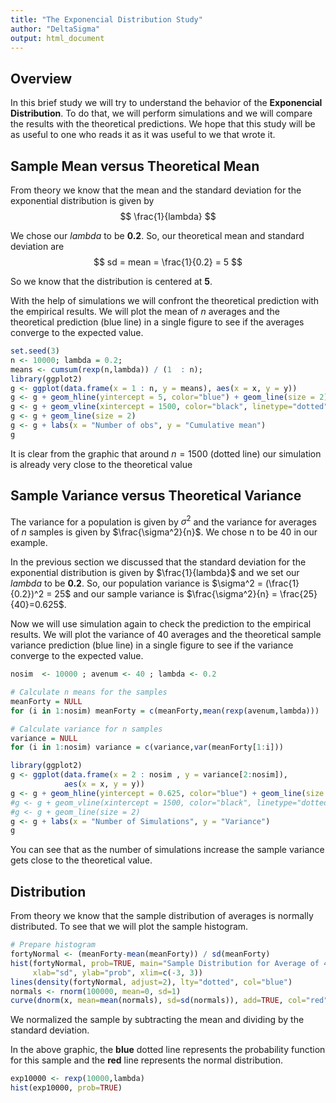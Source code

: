 ```yaml
---
title: "The Exponencial Distribution Study"
author: "DeltaSigma"
output: html_document
---
```

## Overview
In this brief study we will try to understand the behavior of the **Exponencial Distribution**. To do that, we will perform simulations and we will compare the results with the theoretical predictions. We hope that this study will be as useful to one who reads it as it was useful to we that wrote it.

## Sample Mean versus Theoretical Mean
From theory we know that the mean and the standard deviation for the exponential distribution is given by $$ \frac{1}{lambda} $$

We chose our *lambda* to be **0.2**. So, our theoretical mean and standard deviation are $$ sd = mean = \frac{1}{0.2} = 5 $$

So we know that the distribution is centered at **5**.

With the help of simulations we will confront the theoretical prediction with the empirical results. We will plot the mean of $n$ averages and the theoretical prediction (blue line) in a single figure to see if the averages converge to the expected value.

```r
set.seed(3)
n <- 10000; lambda = 0.2; 
means <- cumsum(rexp(n,lambda)) / (1  : n); 
library(ggplot2)
g <- ggplot(data.frame(x = 1 : n, y = means), aes(x = x, y = y)) 
g <- g + geom_hline(yintercept = 5, color="blue") + geom_line(size = 2) 
g <- g + geom_vline(xintercept = 1500, color="black", linetype="dotted") 
g <- g + geom_line(size = 2) 
g <- g + labs(x = "Number of obs", y = "Cumulative mean")
g
```
It is clear from the graphic that around $n = 1500$ (dotted line) our simulation is already very close to the theoretical value

## Sample Variance versus Theoretical Variance
The variance for a population is given by $\sigma^2$ and the variance for averages of $n$ samples is given by $\frac{\sigma^2}{n}$. We chose n to be 40 in our example.

In the previous section we discussed that the standard deviation for the exponential distribution is given by $\frac{1}{lambda}$ and we set our *lambda* to be **0.2**. So, our population variance is $\sigma^2 = (\frac{1}{0.2})^2 = 25$ and our sample variance is $\frac{\sigma^2}{n} = \frac{25}{40}=0.625$. 

Now we will use simulation again to check the prediction to the empirical results. We will plot the variance of 40 averages and the theoretical sample variance prediction (blue line) in a single figure to see if the variance converge to the expected value.

```r
nosim  <- 10000 ; avenum <- 40 ; lambda <- 0.2

# Calculate n means for the samples
meanForty = NULL
for (i in 1:nosim) meanForty = c(meanForty,mean(rexp(avenum,lambda)))

# Calculate variance for n samples
variance = NULL
for (i in 1:nosim) variance = c(variance,var(meanForty[1:i]))

library(ggplot2)
g <- ggplot(data.frame(x = 2 : nosim , y = variance[2:nosim]),
            aes(x = x, y = y)) 
g <- g + geom_hline(yintercept = 0.625, color="blue") + geom_line(size = 2) 
#g <- g + geom_vline(xintercept = 1500, color="black", linetype="dotted") 
#g <- g + geom_line(size = 2) 
g <- g + labs(x = "Number of Simulations", y = "Variance")
g
```
You can see that as the number of simulations increase the sample variance gets close to the theoretical value.

## Distribution
From theory we know that the sample distribution of averages is normally distributed. To see that we will plot the sample histogram.

```r
# Prepare histogram
fortyNormal <- (meanForty-mean(meanForty)) / sd(meanForty)
hist(fortyNormal, prob=TRUE, main="Sample Distribution for Average of 40",
     xlab="sd", ylab="prob", xlim=c(-3, 3))
lines(density(fortyNormal, adjust=2), lty="dotted", col="blue")
normals <- rnorm(100000, mean=0, sd=1)
curve(dnorm(x, mean=mean(normals), sd=sd(normals)), add=TRUE, col="red")
```

We normalized the sample by subtracting the mean and dividing by the standard deviation.

In the above graphic, the **blue** dotted line represents the probability function for this sample and the **red** line represents the normal distribution.

```r
exp10000 <- rexp(10000,lambda)
hist(exp10000, prob=TRUE)
```